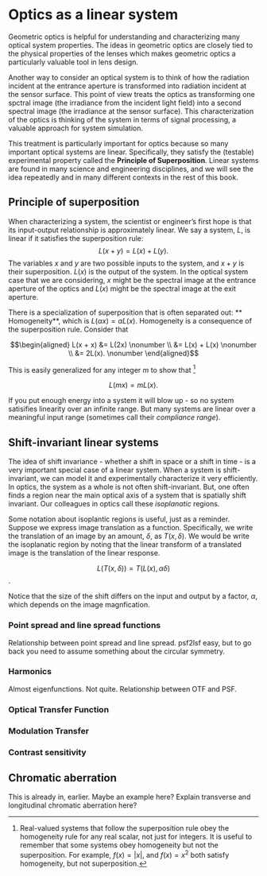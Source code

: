 # Optics as a linear system {#sec-optics-linear}
Geometric optics is helpful for understanding and characterizing many optical system properties. The ideas in geometric optics are closely tied to the physical properties of the lenses which makes geometric optics a particularly valuable tool in lens design.

Another way to consider an optical system is to think of how the radiation incident at the entrance aperture is transformed into radiation incident at the sensor surface.  This point of view treats the optics as transforming one spctral image (the irradiance from the incident light field) into a second spectral image (the irradiance at the sensor surface).  This characterization of the optics is thinking of the system in terms of signal processing, a valuable approach for system simulation.  

This treatment is particularly important for optics because so many important optical systems are linear.  Specifically, they satisfy the (testable) experimental property called the **Principle of Superposition**. Linear systems are found in many science and engineering disciplines, and we will see the idea repeatedly and in many different contexts in the rest of this book.  

## Principle of superposition
When characterizing a system, the scientist or engineer's first hope is that its input-output relationship is approximately linear. We say a system, $L$, is linear if it satisfies the superposition rule: $$L(x + y) = L(x) + L(y).$$ The variables $x$ and $y$ are two possible inputs to the system, and $x+y$ is their superposition. $L(x)$ is the output of the system.  In the optical system case that we are considering, $x$ might be the spectral image at the entrance aperture of the optics and $L(x)$ might be the spectral image at the exit aperture.

There is a specialization of superposition that is often separated out: ** Homogeneity**, which is $L(\alpha x) = \alpha L(x)$. Homogeneity is a consequence of the superposition rule. Consider that

$$\begin{aligned}
L(x + x) &= L(2x) \nonumber  \\ 
&= L(x) + L(x) \nonumber \\
&= 2L(x). \nonumber
\end{aligned}$$

This is easily generalized for any integer $m$ to show that [^optics-linearity]

$$L(m x) = m  L(x).$$

If you put enough energy into a system it will blow up - so no system satisifies linearity over an infinite range. But many systems are linear over a meaningful input range (sometimes call their *compliance range*).

[^optics-linearity]: Real-valued systems that follow the superposition rule obey the homogeneity rule for any real scalar, not just for integers. It is useful to remember that some systems obey homogeneity but not the superposition. For example, $f(x) = \lvert x \rvert$, and $f(x) = x^2$ both satisfy homogeneity, but not superposition.

## Shift-invariant linear systems

The idea of shift invariance - whether a shift in space or a shift in time - is a very important special case of a linear system. When a system is shift-invariant, we can model it and experimentally characterize it very efficiently. In optics, the system as a whole is not often shift-invariant.  But, one often finds a region near the main optical axis of a system that is spatially shift invariant. Our colleagues in optics call these *isoplanatic* regions.  

Some notation about isoplantic regions is useful, just as a reminder. Suppose we express image translation as a function. Specifically, we write the translation of an image by an amount, $\delta$, as $T(x,\delta)$.  We would be write the isoplanatic region by noting that the linear transform of a translated image is the translation of the linear response. 

$$L(T(x,\delta)) = T(L(x),\alpha \delta)$$.  

Notice that the size of the shift differs on the input and output by a factor, $\alpha$, which depends on the image magnfication.

### Point spread and line spread functions


Relationship between point spread and line spread. psf2lsf easy, but to go back you need to assume something about the circular symmetry.

### Harmonics 
Almost eigenfunctions.  Not quite.
Relationship between OTF and PSF.

### Optical Transfer Function

### Modulation Transfer

### Contrast sensitivity

## Chromatic aberration

This is already in, earlier.  Maybe an example here? Explain transverse and longitudinal chromatic aberration here? 






